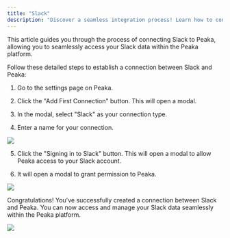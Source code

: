 ```yaml
---
title: "Slack"
description: "Discover a seamless integration process! Learn how to connect Slack to Peaka effortlessly for streamlined transactions."
---
```


This article guides you through the process of connecting Slack to Peaka, allowing you to seamlessly access your Slack data within the Peaka platform.

Follow these detailed steps to establish a connection between Slack and Peaka:

1. Go to the settings page on Peaka.

2. Click the "Add First Connection" button. This will open a modal.

3. In the modal, select "Slack" as your connection type.

4. Enter a name for your connection.

<img src="https://cdn.peaka.com/integrations/slack-1.png" />

5. Click the "Signing in to Slack" button. This will open a modal to allow Peaka access to your Slack account.

6. It will open a modal to grant permission to Peaka.

<img src="https://cdn.peaka.com/integrations/slack-2.png" />

Congratulations! You've successfully created a connection between Slack and Peaka. You can now access and manage your Slack data seamlessly within the Peaka platform.

<img src="https://cdn.peaka.com/integrations/slack-3.png" />
